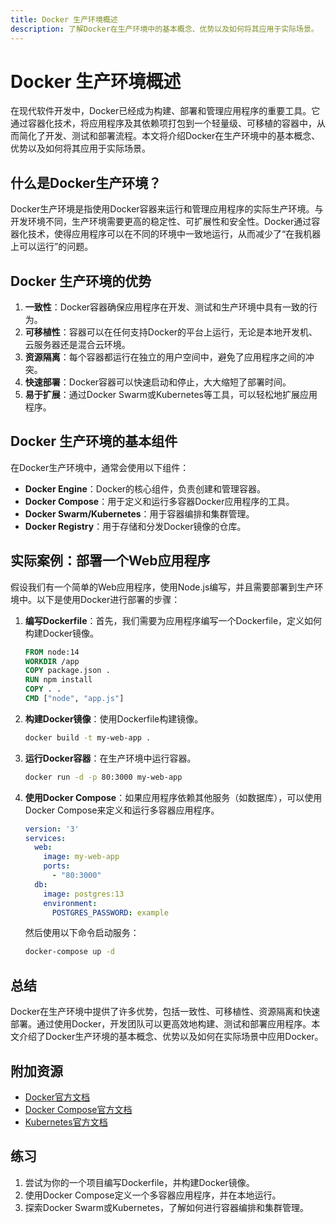 ```yaml
---
title: Docker 生产环境概述
description: 了解Docker在生产环境中的基本概念、优势以及如何将其应用于实际场景。
---
```


# Docker 生产环境概述

在现代软件开发中，Docker已经成为构建、部署和管理应用程序的重要工具。它通过容器化技术，将应用程序及其依赖项打包到一个轻量级、可移植的容器中，从而简化了开发、测试和部署流程。本文将介绍Docker在生产环境中的基本概念、优势以及如何将其应用于实际场景。

## 什么是Docker生产环境？

Docker生产环境是指使用Docker容器来运行和管理应用程序的实际生产环境。与开发环境不同，生产环境需要更高的稳定性、可扩展性和安全性。Docker通过容器化技术，使得应用程序可以在不同的环境中一致地运行，从而减少了“在我机器上可以运行”的问题。

## Docker 生产环境的优势

1. **一致性**：Docker容器确保应用程序在开发、测试和生产环境中具有一致的行为。
2. **可移植性**：容器可以在任何支持Docker的平台上运行，无论是本地开发机、云服务器还是混合云环境。
3. **资源隔离**：每个容器都运行在独立的用户空间中，避免了应用程序之间的冲突。
4. **快速部署**：Docker容器可以快速启动和停止，大大缩短了部署时间。
5. **易于扩展**：通过Docker Swarm或Kubernetes等工具，可以轻松地扩展应用程序。

## Docker 生产环境的基本组件

在Docker生产环境中，通常会使用以下组件：

- **Docker Engine**：Docker的核心组件，负责创建和管理容器。
- **Docker Compose**：用于定义和运行多容器Docker应用程序的工具。
- **Docker Swarm/Kubernetes**：用于容器编排和集群管理。
- **Docker Registry**：用于存储和分发Docker镜像的仓库。

## 实际案例：部署一个Web应用程序

假设我们有一个简单的Web应用程序，使用Node.js编写，并且需要部署到生产环境中。以下是使用Docker进行部署的步骤：

1. **编写Dockerfile**：首先，我们需要为应用程序编写一个Dockerfile，定义如何构建Docker镜像。

   ```dockerfile
   FROM node:14
   WORKDIR /app
   COPY package.json .
   RUN npm install
   COPY . .
   CMD ["node", "app.js"]
   ```

2. **构建Docker镜像**：使用Dockerfile构建镜像。

   ```bash
   docker build -t my-web-app .
   ```

3. **运行Docker容器**：在生产环境中运行容器。

   ```bash
   docker run -d -p 80:3000 my-web-app
   ```

4. **使用Docker Compose**：如果应用程序依赖其他服务（如数据库），可以使用Docker Compose来定义和运行多容器应用程序。

   ```yaml
   version: '3'
   services:
     web:
       image: my-web-app
       ports:
         - "80:3000"
     db:
       image: postgres:13
       environment:
         POSTGRES_PASSWORD: example
   ```

   然后使用以下命令启动服务：

   ```bash
   docker-compose up -d
   ```

## 总结

Docker在生产环境中提供了许多优势，包括一致性、可移植性、资源隔离和快速部署。通过使用Docker，开发团队可以更高效地构建、测试和部署应用程序。本文介绍了Docker生产环境的基本概念、优势以及如何在实际场景中应用Docker。

## 附加资源

- [Docker官方文档](https://docs.docker.com/)
- [Docker Compose官方文档](https://docs.docker.com/compose/)
- [Kubernetes官方文档](https://kubernetes.io/docs/home/)

## 练习

1. 尝试为你的一个项目编写Dockerfile，并构建Docker镜像。
2. 使用Docker Compose定义一个多容器应用程序，并在本地运行。
3. 探索Docker Swarm或Kubernetes，了解如何进行容器编排和集群管理。
